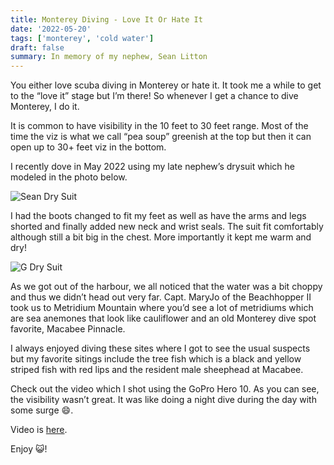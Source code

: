 ```yaml
---
title: Monterey Diving - Love It Or Hate It
date: '2022-05-20'
tags: ['monterey', 'cold water']
draft: false
summary: In memory of my nephew, Sean Litton
---
```


You either love scuba diving in Monterey or hate it. It took me a while to get to the “love it” stage but I’m there! So whenever I get a chance to dive Monterey, I do it.

It is common to have visibility in the 10 feet to 30 feet range. Most of the time the viz is what we call “pea soup” greenish at the top but then it can open up to 30+ feet viz in the bottom.

I recently dove in May 2022 using my late nephew’s drysuit which he modeled in the photo below.

<Image
  src="/static/images/monterey-052022/sean-drysuit.jpg"
  width={630}
  height={840}
  alt="Sean Dry Suit"
/>

I had the boots changed to fit my feet as well as have the arms and legs shorted and finally added new neck and wrist seals. The suit fit comfortably although still a bit big in the chest. More importantly it kept me warm and dry!

<Image
  src="/static/images/monterey-052022/g-seans-drysuit.jpg"
  width={630}
  height={840}
  alt="G Dry Suit"
/>

As we got out of the harbour, we all noticed that the water was a bit choppy and thus we didn’t head out very far. Capt. MaryJo of the Beachhopper II took us to Metridium Mountain where you’d see a lot of metridiums which are sea anemones that look like cauliflower and an old Monterey dive spot favorite, Macabee Pinnacle.

I always enjoyed diving these sites where I got to see the usual suspects but my favorite sitings include the tree fish which is a black and yellow striped fish with red lips and the resident male sheephead at Macabee.

Check out the video which I shot using the GoPro Hero 10. As you can see, the visibility wasn’t great. It was like doing a night dive during the day with some surge 😄.

Video is [here](https://www.youtube.com/watch?v=kaQX25tvclQ).

Enjoy 😺!
